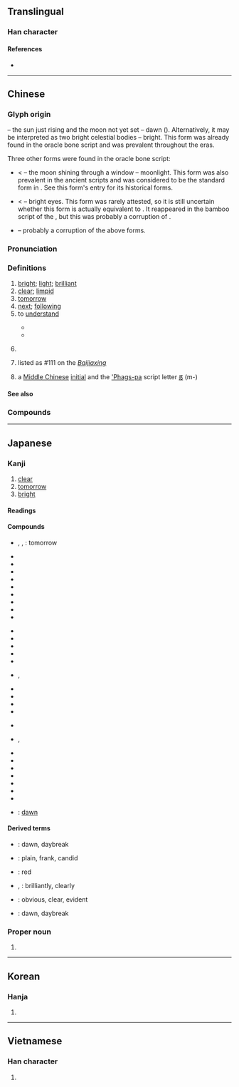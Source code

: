 {{also|日月}}
{{character info/new}}
==Translingual==
{{stroke order}}

===Han character===
{{Han char|rn=72|rad=日|as=04|sn=8|four=67020|canj=AB|ids=⿰日月}}

====References====
* {{Han ref|kx=0491.120|dkj=13805|dj=0852.180|hdz=21491.080|uh=660E|ud=26126|bh=A9FA|bd=43514}}

----

==Chinese==
{{zh-forms|alt=朙}}

===Glyph origin===
{{Han etyl}}

{{Han compound|日|月|ls=ic|t1=sun|t2=moon}} – the sun just rising and the moon not yet set – dawn ({{zh-l|*天明}}). Alternatively, it may be interpreted as two bright celestial bodies – bright. This form was already found in the oracle bone script and was prevalent throughout the eras.

Three other forms were found in the oracle bone script:
* {{zh-l|*朙}} < {{Han compound|囧|月|t1=window}} – the moon shining through a window – moonlight. This form was also prevalent in the ancient scripts and was considered to be the standard form in ''{{w|Shuowen}}''. See this form's entry for its historical forms.
* {{zh-l|*眀}} < {{Han compound|目|月|t1=eye}} – bright eyes. This form was rarely attested, so it is still uncertain whether this form is actually equivalent to {{lang|zh|明}}. It reappeared in the bamboo script of the {{w|Qin dynasty}}, but this was probably a corruption of {{zh-l|*朙}}.
* {{Han compound|田|月}} – probably a corruption of the above forms.

===Pronunciation===
{{zh-pron
|m=míng
|m-s=
|dg=
|c=ming4
|c-t=
|g=
|h=pfs=mìn
|j=
|md=màng/mìng
|md_note=màng - vernacular; mìng - literary
|mn=bêng/bîn/miâ/xm,kh,yl,tn,tc:mê/zz:mêe/tn,mg:mî/qz,tp,lk,sx,hc:môa/twv:mâ
|mn_note=bêng - literary; bîn, miâ - vernacular; mê/mêe/mî/môa/mâ - vernacular (limited, e.g. {{zh-l|*明年}})
|mn-t=
|w=3men,3min
|w_note=3men - vernacular; 3min - literary
|x=
|mc=y
|oc=y
|cat=a,n,pn
}}

===Definitions===
{{zh-hanzi}}

# [[bright]]; [[light]]; [[brilliant]]
# [[clear]]; [[limpid]]
# [[tomorrow]]
# [[next]]; [[following]]
# to [[understand]]
#: {{zh-x|講明|to explain}}
#* {{zh-x|你 唔 明 一定 要 出聲。|If you don't '''understand''' you must speak up.|C}}
#* {{zh-x|我 真係 唔係 好 明 點解（……）|I really don't get why (…)|C}}
# {{zh-div|朝}} {{w|Ming dynasty}}
# {{surname|lang=zh|dot=,}} listed as #111 on the ''[[:w:Baijiaxing|Baijiaxing]]''
# {{zh-div|母}} {{lb|zh|phonology}} a [[Middle Chinese]] [[initial]] and the [['Phags-pa]] script letter [[ꡏ]] (m-)

====See also====
{{zh-Chinese dynasties}}

===Compounds===
{{zh-der|明暗|明白|明白人|明燦燦|明察|明察暗訪|明察秋毫|明達|明燈|明斷|明礬|明光|明光光|明光瓦亮|明火|明潔|明凈|明靜|明鏡|明朗|明亮|明明|明年|明槍暗箭|明搶|明確|明兒|明日|明銳|明閃閃|明升暗降|明顯|明星|明天|明槍易躲，暗箭難防|明目張膽|小聰明|伯明罕|公明|光明|光明燈|失明|大明星|呈明|半透明|嚴明|修明|圓明園|因明|喪明|判明|天明|宣明|復明|幽明|平明|催明鳥|三明治|孔明|分明|唐明皇|小明|大明曆|南明|克明|休明|孔明燈|剖明|夜明珠|五明|不明|三明|廉明|大明湖|大明|夜明|幽明錄|嚮明|哉生明|公生明|明鐙|流明|砸明火|明降|明淨|明刑|明徹|明忘八|文明戲|明玕|明如翦|明決|明詩|明曉|清明節|明臺|明心|明快|明令|明旌|文明病|明節|明範|明當|明前|明滅|明據|明講|明誓|決明子|明志|明蟾|明王|明詔|明了|明麗|明公|明言|明訓|明慎|明知|朱明|明瓦|明秀|擺明|明盛|明分|申明|啟明|明晨|稟明|明新|明夜|明發|明亮隔|無明|明板|明哲|明挖|明貺|正明師|明君|明媚|明暢|明法|神明|明瞭|明線|明治|明丟丟|明度|明樓|明理|明辨|昆明湖|朧明|注明|明兩|明鑒|明朝|明聖|清明|明遠樓|明喻|明溝|明智|晦明|旦明|明人|明神|明允|明河|昆明池|明瑟|照明|明密|明開|空明|春明|查明|明德|明經|明良|明槍|明師|明打明|明盤|朏明|明幌幌|明旦|明堂|明知道|挑明|明亮亮|昭明|明器|明膠|明道|明衣|明璫|明燭|明牌|明祀|明早|沒天明|明世|明者|發明|明通|明間|明慧|昌明|明府|明信片|明晃晃|明後|標明|明晰|明石|明命|明眼人|明牧|明順|澄明|明主|明目|明珠|敘明|明駝|明靈|照明彈|明悟|明說|明賢|明滴溜|明澈|發明家|明輪|石決明|文明|打明火|明碼|淺明|明夷|明局|明蝦|洞明|明四家|明汪汪|明豔|決明|永明體|明琅|明妃|明時|投明|明肌雪|明正|明鑑|松明|明證|明處|無明火|明文|昏明|明調|明見|明示|明眼|明眸|明水|明杖|明月光|明月|明擺著|明恕|明德茶|明威|明太祖|明倫堂|方明|文明人|明教|指明|精明|陽明|聲明|顯明|齊明|聰明|英明|詳明|過明路|野決明|陽明山|賢明|說明書|虛明|說明文|說明|馬明王|簡明|長明燈|質明|黎明|表明|靜明園|黃明膠|證明|鮮明|鬼聰明|趕明兒|高明|開明|餘明|重明|透明|頭明|透明化|透明體|通明|驗明|闡明|聖明|薄明|黃明|遲明|趙公明|透明漆|透明度|辨明|載明|證明書|註明|言明|芵明|聰明人}}

----

==Japanese==

===Kanji===
{{ja-kanji|grade=2|rs=日04}}

# [[clear]]
# [[tomorrow]]
# [[bright]]

====Readings====
{{ja-readings
|goon=みょう<みやう
|kanon=めい
|toon=みん
|kun=あか-るい, あき-らか, あ-ける, あ-かす, あ-くる, あか-らむ, あ-かり, あか-るむ, あ-く
|nanori=あ, あか, あかり, あかる, あき, あきら, あけ, あける, きよし, くに, さとし, てる, とおる, とし, なお, のり, はじめ, はる, ひろ, み, みつ, よし
}}

====Compounds====
{{top3}}
* {{ja-r|明日|あした}}, {{ja-r|明日|あす}}, {{ja-r|明日|みょうにち}}: tomorrow
* {{ja-r|明暗|めいあん}}
* {{ja-r|明快|めいかい}}
* {{ja-r|明解|めいかい}}
* {{ja-r|明海|めいかい}}
* {{ja-r|明確|めいかく}}
* {{ja-r|明鏡止水|めいきょうしすい}}
* {{ja-r|明君|めいくん}}
* {{ja-r|明言|めいげん}}
* {{ja-r|明察|めいさつ}}
{{mid3}}
* {{ja-r|明示|めいじ}}
* {{ja-r|明星|みょうじょう}}
* {{ja-r|明治|^めいじ}}
* {{ja-r|明信|^あきのぶ}}
* {{ja-r|明晰|めいせき}}
* {{ja-r|明朝|みょうちょう}}, {{ja-r|明朝|^みんちょう}}
* {{ja-r|明白|めいはく}}
* {{ja-r|明瞭|めいりょう}}
* {{ja-r|不明|ふめい}}
* {{ja-r|解明|かいめい}}
{{mid3}}
* {{ja-r|究明|きゅうめい}}
* {{ja-r|克明|こくめい}}, {{ja-r|克明|^かつあき}}
* {{ja-r|証明|しょうめい}}
* {{ja-r|照明|しょうめい}}
* {{ja-r|灯明|とうみょう}}
* {{ja-r|透明|とうめい}}
* {{ja-r|薄明|はくめい}}
* {{ja-r|発明|はつめい}}
* {{ja-r|文明|ぶんめい}}
* {{ja-r|晨明|しんめい}}: [[dawn]]
{{bottom}}

====Derived terms====
* {{ja-r|暁|あかつき}}: dawn, daybreak
* {{ja-r|明白|あからさま}}: plain, frank, candid
* {{ja-r|赤|あか}}: red
* {{ja-r|明々と|あか.あか と}}, {{ja-r|赤々と|あか.あか と}}: brilliantly, clearly
* {{ja-r|明らか|あきらか}}: obvious, clear, evident
* {{ja-r|明け|あけ}}: dawn, daybreak

===Proper noun===
{{ja-pos|あきら|proper}}

# {{given name|male|lang=ja|sort=あきら}}

----

==Korean==

===Hanja===
{{ko-hanja|hangeul=명|eumhun=|rv=myeong|mr=myŏng|y=myeng}}

# {{defn|lang=ko|sort=日04}}

----

==Vietnamese==

===Han character===
{{vi-hantu|[[minh]]|rs=日04}}

# {{defn|lang=vi|sort=日04}}